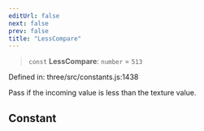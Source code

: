 ```yaml
---
editUrl: false
next: false
prev: false
title: "LessCompare"
---
```


> `const` **LessCompare**: `number` = `513`

Defined in: three/src/constants.js:1438

Pass if the incoming value is less than the texture value.

## Constant
